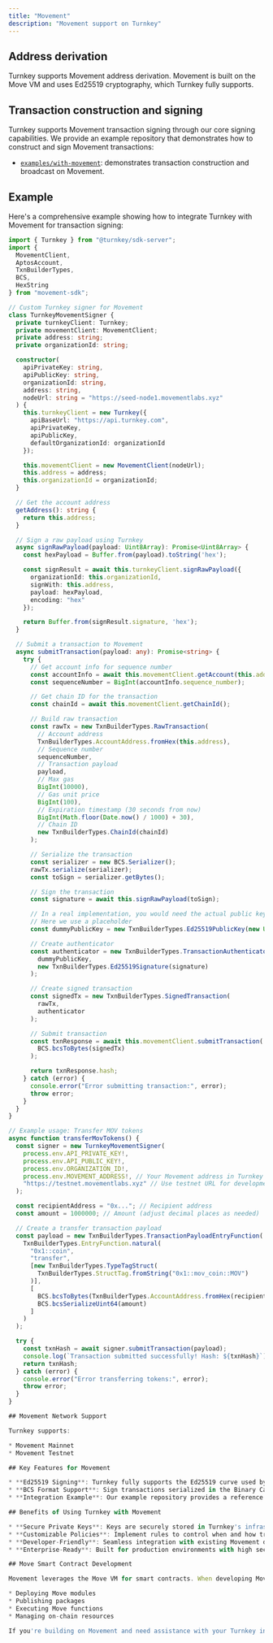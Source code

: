 ```yaml
---
title: "Movement"
description: "Movement support on Turnkey"
---
```


## Address derivation

Turnkey supports Movement address derivation. Movement is built on the Move VM and uses Ed25519 cryptography, which Turnkey fully supports.

## Transaction construction and signing

Turnkey supports Movement transaction signing through our core signing capabilities. We provide an example repository that demonstrates how to construct and sign Movement transactions:

- [`examples/with-movement`](https://github.com/tkhq/sdk/tree/main/examples/with-movement): demonstrates transaction construction and broadcast on Movement.

## Example

Here's a comprehensive example showing how to integrate Turnkey with Movement for transaction signing:

```typescript [expandable]
import { Turnkey } from "@turnkey/sdk-server";
import {
  MovementClient,
  AptosAccount,
  TxnBuilderTypes,
  BCS,
  HexString
} from "movement-sdk";

// Custom Turnkey signer for Movement
class TurnkeyMovementSigner {
  private turnkeyClient: Turnkey;
  private movementClient: MovementClient;
  private address: string;
  private organizationId: string;

  constructor(
    apiPrivateKey: string,
    apiPublicKey: string,
    organizationId: string,
    address: string,
    nodeUrl: string = "https://seed-node1.movementlabs.xyz"
  ) {
    this.turnkeyClient = new Turnkey({
      apiBaseUrl: "https://api.turnkey.com",
      apiPrivateKey,
      apiPublicKey,
      defaultOrganizationId: organizationId
    });

    this.movementClient = new MovementClient(nodeUrl);
    this.address = address;
    this.organizationId = organizationId;
  }

  // Get the account address
  getAddress(): string {
    return this.address;
  }

  // Sign a raw payload using Turnkey
  async signRawPayload(payload: Uint8Array): Promise<Uint8Array> {
    const hexPayload = Buffer.from(payload).toString('hex');

    const signResult = await this.turnkeyClient.signRawPayload({
      organizationId: this.organizationId,
      signWith: this.address,
      payload: hexPayload,
      encoding: "hex"
    });

    return Buffer.from(signResult.signature, 'hex');
  }

  // Submit a transaction to Movement
  async submitTransaction(payload: any): Promise<string> {
    try {
      // Get account info for sequence number
      const accountInfo = await this.movementClient.getAccount(this.address);
      const sequenceNumber = BigInt(accountInfo.sequence_number);

      // Get chain ID for the transaction
      const chainId = await this.movementClient.getChainId();

      // Build raw transaction
      const rawTx = new TxnBuilderTypes.RawTransaction(
        // Account address
        TxnBuilderTypes.AccountAddress.fromHex(this.address),
        // Sequence number
        sequenceNumber,
        // Transaction payload
        payload,
        // Max gas
        BigInt(10000),
        // Gas unit price
        BigInt(100),
        // Expiration timestamp (30 seconds from now)
        BigInt(Math.floor(Date.now() / 1000) + 30),
        // Chain ID
        new TxnBuilderTypes.ChainId(chainId)
      );

      // Serialize the transaction
      const serializer = new BCS.Serializer();
      rawTx.serialize(serializer);
      const toSign = serializer.getBytes();

      // Sign the transaction
      const signature = await this.signRawPayload(toSign);

      // In a real implementation, you would need the actual public key from the address
      // Here we use a placeholder
      const dummyPublicKey = new TxnBuilderTypes.Ed25519PublicKey(new Uint8Array(32));

      // Create authenticator
      const authenticator = new TxnBuilderTypes.TransactionAuthenticatorEd25519(
        dummyPublicKey,
        new TxnBuilderTypes.Ed25519Signature(signature)
      );

      // Create signed transaction
      const signedTx = new TxnBuilderTypes.SignedTransaction(
        rawTx,
        authenticator
      );

      // Submit transaction
      const txnResponse = await this.movementClient.submitTransaction(
        BCS.bcsToBytes(signedTx)
      );

      return txnResponse.hash;
    } catch (error) {
      console.error("Error submitting transaction:", error);
      throw error;
    }
  }
}

// Example usage: Transfer MOV tokens
async function transferMovTokens() {
  const signer = new TurnkeyMovementSigner(
    process.env.API_PRIVATE_KEY!,
    process.env.API_PUBLIC_KEY!,
    process.env.ORGANIZATION_ID!,
    process.env.MOVEMENT_ADDRESS!, // Your Movement address in Turnkey
    "https://testnet.movementlabs.xyz" // Use testnet URL for development
  );

  const recipientAddress = "0x..."; // Recipient address
  const amount = 1000000; // Amount (adjust decimal places as needed)

  // Create a transfer transaction payload
  const payload = new TxnBuilderTypes.TransactionPayloadEntryFunction(
    TxnBuilderTypes.EntryFunction.natural(
      "0x1::coin",
      "transfer",
      [new TxnBuilderTypes.TypeTagStruct(
        TxnBuilderTypes.StructTag.fromString("0x1::mov_coin::MOV")
      )],
      [
        BCS.bcsToBytes(TxnBuilderTypes.AccountAddress.fromHex(recipientAddress)),
        BCS.bcsSerializeUint64(amount)
      ]
    )
  );

  try {
    const txnHash = await signer.submitTransaction(payload);
    console.log(`Transaction submitted successfully! Hash: ${txnHash}`);
    return txnHash;
  } catch (error) {
    console.error("Error transferring tokens:", error);
    throw error;
  }
}

## Movement Network Support

Turnkey supports:

* Movement Mainnet
* Movement Testnet

## Key Features for Movement

* **Ed25519 Signing**: Turnkey fully supports the Ed25519 curve used by Movement
* **BCS Format Support**: Sign transactions serialized in the Binary Canonical Serialization format
* **Integration Example**: Our example repository provides a reference implementation for integrating with the Movement ecosystem

## Benefits of Using Turnkey with Movement

* **Secure Private Keys**: Keys are securely stored in Turnkey's infrastructure
* **Customizable Policies**: Implement rules to control when and how transactions are signed
* **Developer-Friendly**: Seamless integration with existing Movement development workflows
* **Enterprise-Ready**: Built for production environments with high security requirements

## Move Smart Contract Development

Movement leverages the Move VM for smart contracts. When developing Move smart contracts on Movement, Turnkey can securely manage your private keys for:

* Deploying Move modules
* Publishing packages
* Executing Move functions
* Managing on-chain resources

If you're building on Movement and need assistance with your Turnkey integration, feel free to contact us at [hello@turnkey.com](mailto:hello@turnkey.com), on [X](https://x.com/turnkeyhq/), or [on Slack](https://join.slack.com/t/clubturnkey/shared_invite/zt-3aemp2g38-zIh4V~3vNpbX5PsSmkKxcQ).
```
